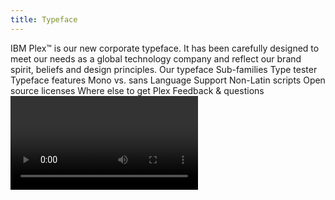 ```yaml
---
title: Typeface
---
```



<PageDescription>
  IBM Plex™ is our new corporate typeface. It has been carefully designed to
  meet our needs as a global technology company and reflect our brand spirit,
  beliefs and design principles.
</PageDescription>

<AnchorLinks>
  <AnchorLink>Our typeface</AnchorLink>
  <AnchorLink>Sub-families</AnchorLink>
  <AnchorLink>Type tester</AnchorLink>
  <AnchorLink>Typeface features</AnchorLink>
  <AnchorLink>Mono vs. sans</AnchorLink>
  <AnchorLink>Language Support</AnchorLink>
  <AnchorLink>Non-Latin scripts</AnchorLink>
  <AnchorLink>Open source licenses</AnchorLink>
  <AnchorLink>Where else to get Plex</AnchorLink>
  <AnchorLink>Feedback & questions</AnchorLink>
</AnchorLinks>

<Video vimeoId="276055433" />

## Resources

<Row className="resource-card-group">
<Column colMd={4} colLg={4} noGutterSm>
    <ResourceCard
      subTitle="Get the latest IBM Plex™ download from GitHub"
      aspectRatio="2:1"
      href="https://github.com/IBM/plex/releases/latest"
      >

![](/images/eye.svg)

  </ResourceCard>
</Column>
<Column colMd={4} colLg={4} noGutterSm>
    <ResourceCard
      subTitle="Visit the IBM Plex™ website to learn more"
      aspectRatio="2:1"
      href="https://www.ibm.com/plex/"
      >

![](/images/github-icon.png)

  </ResourceCard>
</Column>
</Row>

## Our typeface

As the new typeface for our diverse and global brand, IBM Plex™ is just as important as our name or our logo. It fine-tunes the tone of our words. It represents who we are and what we believe—as a company and as designers. Every decision was made with purpose; every detail has a reason for being.

-- ADD VIDEO COMPONENT --

## Sub-families

With four subfamilies, eight weights, and two styles (roman & italic), IBM Plex™ can do just about anything you need it to. Just download the latest from [GitHub](https://github.com/IBM/plex/releases/latest), add to your font manager, activate and enjoy. To learn more with a deep dive into details and the story visit the [Plex website](https://www.ibm.com/plex/).

<TypefaceSubFamilies />

## Type tester

We’ve included the typetester so you can play with Plex and explore all its styles, weights and languages. The typeface really comes to life once it’s set in words or paragraphs so feel free to type away!

<TypeTester />

## Typeface features

IBM Plex comes with some additional basic features like ligatures across Sans and Serif as well as fractions, arrows, alternate glyphs and global currency symbols. These can be accessed through OpenType features and glyph palettes in the standard design tools available. Get the [latest Plex](https://github.com/IBM/plex/releases/latest).

<Row>
<Column colMd={2} colLg={4}>

![Alt text](images/sans-ligatures.svg)

</Column>
<Column colMd={2} colLg={4}>

![Alt text](images/serif-ligatures.svg)

</Column>
<Column colMd={2} colLg={4}>

![Alt text](images/fractions.svg)

</Column>
<Column colMd={2} colLg={4}>

![Alt text](images/alternate-glyphs.svg)

</Column>
<Column colMd={2} colLg={4}>

![Alt text](images/currency-symbols.svg)

</Column>
<Column colMd={2} colLg={4}>

![Alt text](images/arrows.svg)

</Column>
</Row>

## Mono vs. sans

The monospaced version of IBM Plex is especially designed to fit every glyph into a 600 unit space which takes its cues from the typewriter era. Monospaced fonts are used for coding by developers and should also be used to demonstrate code snippets in our communications and specifications.

-- ADD IMAGE --

## Language Support

IBM Plex covers over 100 languages with extended Latin versions and should cover all the typographic needs for executing communications and other typographic situations across the international community. All four sub-families are covered in the extended Latin which includes Vietnamese. In addition Plex covers a growing set of non-Latin scripts which currently include Arabic, Cyrillic, Devanagari, Greek, Hebrew, and Thai.

-- CONVERT TO 4 COLUMNS WITH GRID COMPONENT --
Afrikaans Albanian Asu Azerbaijani Basque Belarusian Bemba Bena Bosnian Breton Bulgarian Catalan Chiga Congo Swahili Cornish Croatian Czech Danish Devanagari Dutch Embu English Esperanto Estonian Faroese Filipino Finnish French Galician Ganda German Greek Gusii Hawaiian Hebrew Hungarian Icelandic Indonesian Irish Italian Jola-Fonyi Kabuverdianu Kalaallisut Kalenjin Kamba Kazakh Kikuyu Kinyarwanda Latvian Lithuanian Luo Luyia Macedonian Machame Makhuwa-Meetto Makonde Malagasy Malay Maltese Manx Meru Mongolian Morisyen North Ndebele Norwegian Bokmål Norwegian Nynorsk Nyankole Oromo Polish Portuguese Romanian Romansh Rombo Rundi Russian Rwa Samburu Sango Sangu Sena Serbian Shambala Shona Slovak Slovenian Soga Somali Spanish Swahili Swedish Swiss German Taita Tajik Teso Thai Tongan Turkish Turkmen Ukrainian Uzbek Vietnamese Vunjo Welsh Zulu

## Non-Latin scripts

Global languages are part of the long-term plan for the IBM Plex typeface family. Non-Latin language designs are currently in development. The available non-Latin are shown below with what’s also in the pipeline.

<NonLatinScripts />

### Asian scripts

The Chinese, Japanese and Korean (CJK) are currently in our development schedule and will kick-off later in 2018 and carry on until the end of 2020 or maybe sooner. The Hangul (Korean) will be the first in development and will be complete end of 2019. In the meantime we have chosen CJK typefaces that can work well with the IBM Plex Family.

<Row className="resource-card-group">
<Column colMd={4} colLg={4} noGutterSm>
    <ResourceCard
      subTitle="Simplified Chinese Noto Sans CJK SC"
      aspectRatio="2:1"
      href="https://www.google.com/get/noto/#sans-hant"
      >

![](/images/google.svg)

  </ResourceCard>
</Column>
<Column colMd={4} colLg={4} noGutterSm>
    <ResourceCard
      subTitle="Traditional Chinese Noto Sans CJK TC"
      aspectRatio="2:1"
      href="https://www.google.com/get/noto/#sans-hant"
      >

![](/images/google.svg)

  </ResourceCard>
</Column>
<Column colMd={4} colLg={4} noGutterSm>
    <ResourceCard
      subTitle="Japanese Noto Sans JP"
      aspectRatio="2:1"
      href="https://fonts.google.com/specimen/Noto+Sans+JP"
      >

![](/images/f.svg)

  </ResourceCard>
</Column>
<Column colMd={4} colLg={4} noGutterSm>
    <ResourceCard
      subTitle="Traditional Chinese Noto Sans CJK TC"
      aspectRatio="2:1"
      href="https://fonts.google.com/specimen/Noto+Sans+KR"
      >

![](/images/f.svg)

  </ResourceCard>
</Column>
</Row>

## Open source licenses

IBM Plex design has been awarded a patent and is the intellectual property of IBM. The basic OFL License can be found in the downloadable font files. If alternative licensing is needed when embedding or bundling IBM Plex into software packages, please contact the appropriate legal teams or Lisa Lind.

## Where else to get Plex

Because Plex is open source we felt it was important to include it in the Google Fonts and Adobe Typekit Libraries to help make it available for all people to use. However, the fonts in these libraries may not have the latest versions so we always recommend going to the [IBM Plex GitHub](https://github.com/IBM/plex/releases/latest) repo.

<Row className="resource-card-group">
<Column colMd={4} colLg={4} noGutterSm>
    <ResourceCard
      subTitle="Check out IBM Plex™ Google Fonts"
      aspectRatio="2:1"
      href="https://fonts.google.com/?query=ibm+plex"
      >

![](/images/f.svg)

  </ResourceCard>
</Column>
<Column colMd={4} colLg={4} noGutterSm>
    <ResourceCard
      subTitle="Check out IBM Plex™ Adobe Typekit"
      aspectRatio="2:1"
      href="https://typekit.com/foundries/ibm"
      >

![](/images/typekit.svg)

  </ResourceCard>
</Column>

</Row>

## Design team

The IBM Plex team is a world-class group of type design experts hailing from Austria, China, Croatia, Israel, Japan, Korea, Latvia, Poland, Lebanon, the Netherlands, Spain, Switzerland, the United Kingdom, and the United States. As the non-Latin variations grow more, so will our international team of type designers.

## Plex merchandise

The [IBM Store](https://logostore-globalid.us/productlist.aspx?did=28168) has an exclusive collection of Plex merchandise ranging from a coffee, cool tees and and totes. Please check out the collection and let us know what you think. We will be updating the designs periodically to keep them fresh, fun and expressive.

## Awards

Soon after the release IBM Plex (Latin) won recognition in an international competition by the Type Directors Club in [TDC 64 2018](https://www.tdc.org/competitionwriteup/tdc-typeface-design-winners-2018/). Plex took away a judges choice award for typographic excellence. Let’s see how the non-Latins do as we develop them and also submit to more global competitions. Plex also has also several earned several international patents.

## Feedback & questions

Please address all inquiries or issues on [GitHub](https://github.com/ibm/plex/issues) and be sure to download the latest [here](https://github.com/IBM/plex/releases/latest).

